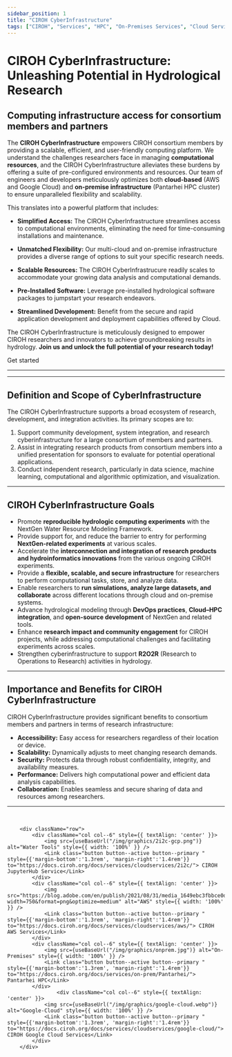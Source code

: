 ```yaml
---
sidebar_position: 1
title: "CIROH CyberInfrastructure"
tags: ["CIROH", "Services", "HPC", "On-Premises Services", "Cloud Services"]
---
```



# CIROH CyberInfrastructure: Unleashing Potential in Hydrological Research
## Computing infrastructure access for consortium members and partners 

			
The <strong>CIROH CyberInfrastructure</strong> empowers CIROH consortium members by providing a scalable, efficient, and user-friendly computing platform. We understand the challenges researchers face in managing <strong>computational resources</strong>, and the CIROH CyberInfrastructure alleviates these burdens by offering a suite of pre-configured environments and resources. Our team of engineers and developers meticulously optimizes both <strong>cloud-based</strong> (AWS and Google Cloud) and <strong>on-premise infrastructure</strong> (Pantarhei HPC cluster) to ensure unparalleled flexibility and scalability.

This translates into a powerful platform that includes:

*   **Simplified Access:** The CIROH CyberInfrastructure streamlines access to computational environments, eliminating the need for time-consuming installations and maintenance.
    
*   **Unmatched Flexibility:** Our multi-cloud and on-premise infrastructure provides a diverse range of options to suit your specific research needs.
    
*   **Scalable Resources:** The CIROH CyberInfrastrucure readily scales to accommodate your growing data analysis and computational demands.
    
*   **Pre-Installed Software:** Leverage pre-installed hydrological software packages to jumpstart your research endeavors.
    
*   **Streamlined Development:** Benefit from the secure and rapid application development and deployment capabilities offered by Cloud.
    

The CIROH CyberInfrastructure is meticulously designed to empower CIROH researchers and innovators to achieve groundbreaking results in hydrology. <strong>Join us and unlock the full potential of your research today!</strong>

<Link class="button button--active button--primary" style={{'margin-right':'1.3rem','margin-bottom':'1.3rem'}} to="/docs/services/access/">Get started</Link>

---

<div style= {{ display: 'flex', justifyContent: 'center', alignItems: 'center' }}>
	<div className="col col--8" style={{ textAlign: 'center' }}>
		<VideoPlayer url="https://youtu.be/zE3uFvDCSs4" />
	</div>
</div>

---

## Definition and Scope of CyberInfrastructure

The CIROH CyberInfrastructure supports a broad ecosystem of research, development, and integration activities. Its primary scopes are to:

1. Support community development, system integration, and research cyberinfrastructure for a large consortium of members and partners.  
2. Assist in integrating research products from consortium members into a unified presentation for sponsors to evaluate for potential operational applications.  
3. Conduct independent research, particularly in data science, machine learning, computational and algorithmic optimization, and visualization.

---

## CIROH CyberInfrastructure Goals

* Promote **reproducible hydrologic computing experiments** with the NextGen Water Resource Modeling Framework.  
* Provide support for, and reduce the barrier to entry for performing **NextGen-related experiments** at various scales.  
* Accelerate the **interconnection and integration of research products and hydroinformatics innovations** from the various ongoing CIROH experiments.  
* Provide a **flexible, scalable, and secure infrastructure** for researchers to perform computational tasks, store, and analyze data.  
* Enable researchers to **run simulations, analyze large datasets, and collaborate** across different locations through cloud and on-premise systems.  
* Advance hydrological modeling through **DevOps practices**, **Cloud–HPC integration**, and **open-source development** of NextGen and related tools.  
* Enhance **research impact and community engagement** for CIROH projects, while addressing computational challenges and facilitating experiments across scales.  
* Strengthen cyberinfrastructure to support **R2O2R** (Research to Operations to Research) activities in hydrology.  

---

## Importance and Benefits for CIROH CyberInfrastructure

CIROH CyberInfrastructure provides significant benefits to consortium members and partners in terms of research infrastructure:

* **Accessibility:** Easy access for researchers regardless of their location or device.  
* **Scalability:** Dynamically adjusts to meet changing research demands.  
* **Security:** Protects data through robust confidentiality, integrity, and availability measures.  
* **Performance:** Delivers high computational power and efficient data analysis capabilities.  
* **Collaboration:** Enables seamless and secure sharing of data and resources among researchers.  



<!--## Attribution
If your work makes use of CIROH Cyberinfrastructure, please include the following acknowledgement:
> This work used *(HPC/on-premises/Cloud)* cyberinfrastructure resources supported by the Cooperative Institute for Research to Operations in Hydrology (CIROH) at the Alabama Water Institute at the University of Alabama.
-->

---

<br />
         	
		<div className="row">
			<div className="col col--6" style={{ textAlign: 'center' }}>
				<img src={useBaseUrl("/img/graphics/2i2c-gcp.png")} alt="Water Tools" style={{ width: '100%' }} />
				<Link class="button button--active button--primary " style={{'margin-bottom':'1.3rem', 'margin-right':'1.4rem'}} to="https://docs.ciroh.org/docs/services/cloudservices/2i2c/"> CIROH JupyterHub Service</Link>
			</div>		
			<div className="col col--6" style={{ textAlign: 'center' }}>
				<img src="https://blog.adobe.com/en/publish/2021/08/31/media_1649ebc3fbbce0df508081913819d491fc3f7c7a9.png?width=750&format=png&optimize=medium" alt="AWS" style={{ width: '100%' }} />
				<Link class="button button--active button--primary " style={{'margin-bottom':'1.3rem', 'margin-right':'1.4rem'}} to="https://docs.ciroh.org/docs/services/cloudservices/aws/"> CIROH AWS Services</Link>
			</div>
            <div className="col col--6" style={{ textAlign: 'center' }}>
				<img src={useBaseUrl("/img/graphics/onprem.jpg")} alt="On-Premises" style={{ width: '100%' }} />
				<Link class="button button--active button--primary " style={{'margin-bottom':'1.3rem', 'margin-right':'1.4rem'}} to="https://docs.ciroh.org/docs/services/on-prem/Pantarhei/"> Pantarhei HPC</Link>
			</div>
            		<div className="col col--6" style={{ textAlign: 'center' }}>
				<img src={useBaseUrl("/img/graphics/google-cloud.webp")} alt="Google-Cloud" style={{ width: '100%' }} />
				<Link class="button button--active button--primary " style={{'margin-bottom':'1.3rem', 'margin-right':'1.4rem'}} to="https://docs.ciroh.org/docs/services/cloudservices/google-cloud/"> CIROH Google Cloud Services</Link>
			</div>
		</div>

